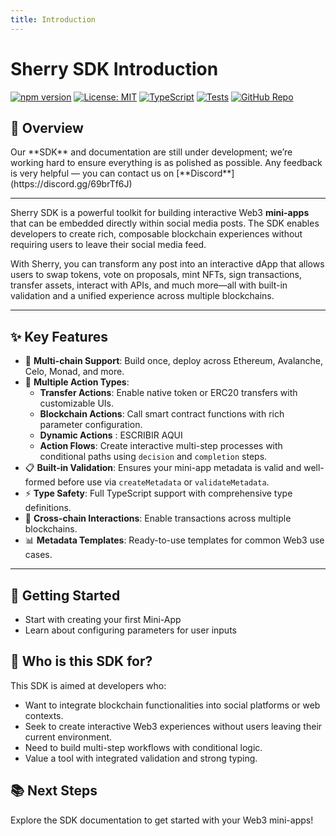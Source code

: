 ```yaml
---
title: Introduction
---
```



# Sherry SDK Introduction



[![npm version](https://img.shields.io/npm/v/@sherrylinks/sdk.svg)](https://www.npmjs.com/package/@sherrylinks/sdk)
[![License: MIT](https://img.shields.io/badge/License-MIT-blue.svg)](https://opensource.org/licenses/MIT)
[![TypeScript](https://img.shields.io/badge/TypeScript-4.9%2B-blue)](https://www.typescriptlang.org/)
[![Tests](https://img.shields.io/badge/Tests-Jest-green)](https://jestjs.io/)
[![GitHub Repo](https://img.shields.io/badge/GitHub-Repo-blue.svg)](https://github.com/SherryLabs/sherry-sdk)




## 🌟 Overview

<Admonition type="caution" title="Disclaimer">
  Our **SDK** and documentation are still under development; we’re working hard to ensure everything is as polished as possible.  
  Any feedback is very helpful — you can contact us on [**Discord**](https://discord.gg/69brTf6J)
</Admonition>

-----------------------------------------------------------

Sherry SDK is a powerful toolkit for building interactive Web3 **mini-apps** that can be embedded directly within social media posts. The SDK enables developers to create rich, composable blockchain experiences without requiring users to leave their social media feed.

With Sherry, you can transform any post into an interactive dApp that allows users to swap tokens, vote on proposals, mint NFTs, sign transactions, transfer assets, interact with APIs, and much more—all with built-in validation and a unified experience across multiple blockchains.

----------------------------------------------------------
## ✨ Key Features

- 🔗 **Multi-chain Support**: Build once, deploy across Ethereum, Avalanche, Celo, Monad, and more.
- 🧩 **Multiple Action Types**:
  - **Transfer Actions**: Enable native token or ERC20 transfers with customizable UIs.
  - **Blockchain Actions**: Call smart contract functions with rich parameter configuration.
  - **Dynamic Actions** : ESCRIBIR AQUI 
  - **Action Flows**: Create interactive multi-step processes with conditional paths using `decision` and `completion` steps.
- 📋 **Built-in Validation**: Ensures your mini-app metadata is valid and well-formed before use via `createMetadata` or `validateMetadata`.
- ⚡ **Type Safety**: Full TypeScript support with comprehensive type definitions.
- 🔄 **Cross-chain Interactions**: Enable transactions across multiple blockchains.
- 📊 **Metadata Templates**: Ready-to-use templates for common Web3 use cases.
----------------------------------------------------------
## 🚀 Getting Started

- Start with creating your first Mini-App
- Learn about configuring parameters for user inputs

## 👀 Who is this SDK for?

This SDK is aimed at developers who:

- Want to integrate blockchain functionalities into social platforms or web contexts.
- Seek to create interactive Web3 experiences without users leaving their current environment.
- Need to build multi-step workflows with conditional logic.
- Value a tool with integrated validation and strong typing.

## 📚 Next Steps

Explore the SDK documentation to get started with your Web3 mini-apps!
